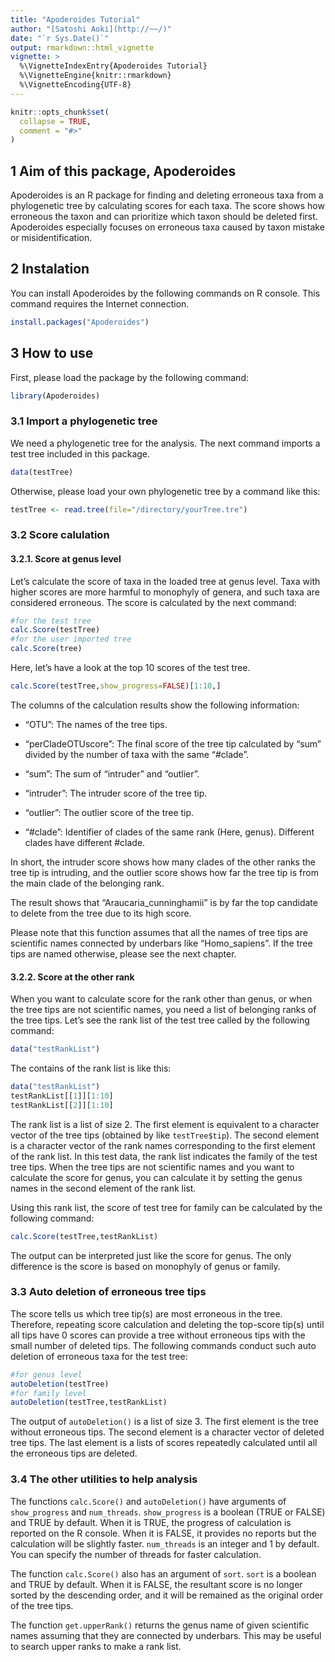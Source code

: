```yaml
---
title: "Apoderoides Tutorial"
author: "[Satoshi Aoki](http://~~/)"
date: "`r Sys.Date()`"
output: rmarkdown::html_vignette
vignette: >
  %\VignetteIndexEntry{Apoderoides Tutorial}
  %\VignetteEngine{knitr::rmarkdown}
  %\VignetteEncoding{UTF-8}
---
```


```r
knitr::opts_chunk$set(
  collapse = TRUE,
  comment = "#>"
)
```

## 1 Aim of this package, Apoderoides
Apoderoides is an R package for finding and deleting erroneous taxa from a phylogenetic tree by calculating scores for each taxa. The score shows how erroneous the taxon and can prioritize which taxon should be deleted first. Apoderoides especially focuses on erroneous taxa caused by taxon mistake or misidentification.


## 2 Instalation
You can install Apoderoides by the following commands on R console. This command requires the Internet connection.

```r
install.packages("Apoderoides")
```

## 3 How to use
First, please load the package by the following command:

``` r
library(Apoderoides)
```

### 3.1 Import a phylogenetic tree
We need a phylogenetic tree for the analysis. The next command imports a test tree included in this package.
```r
data(testTree)
```

Otherwise, please load your own phylogenetic tree by a command like this:

```r
testTree <- read.tree(file="/directory/yourTree.tre")
```

### 3.2 Score calulation
#### 3.2.1. Score at genus level

Let's calculate the score of taxa in the loaded tree at genus level. Taxa with higher scores are more harmful to monophyly of genera, and such taxa are considered erroneous. The score is calculated by the next command: 

```r
#for the test tree
calc.Score(testTree)
#for the user imported tree
calc.Score(tree)
```

Here, let's have a look at the top 10 scores of the test tree.
```r
calc.Score(testTree,show_progress=FALSE)[1:10,]
```

The columns of the calculation results show the following information:

- "OTU": The names of the tree tips.

- "perCladeOTUscore": The final score of the tree tip calculated by "sum" divided by the number of taxa with the same "#clade".

- "sum": The sum of "intruder" and "outlier".

- "intruder": The intruder score of the tree tip.

- "outlier": The outlier score of the tree tip.

- "#clade": Identifier of clades of the same rank (Here, genus). Different clades have different #clade.

In short, the intruder score shows how many clades of the other ranks the tree tip is intruding, and the outlier score shows how far the tree tip is from the main clade of the belonging rank.

The result shows that "Araucaria_cunninghamii" is by far the top candidate to delete from the tree due to its high score.


Please note that this function assumes that all the names of tree tips are scientific names connected by underbars like "Homo_sapiens". If the tree tips are named otherwise, please see the next chapter.

#### 3.2.2. Score at the other rank

When you want to calculate score for the rank other than genus, or when the tree tips are not scientific names, you need a list of belonging ranks of the tree tips. Let's see the rank list of the test tree called by the following command:

```r
data("testRankList")
```

The contains of the rank list is like this:
```r
data("testRankList")
testRankList[[1]][1:10]
testRankList[[2]][1:10]
```
The rank list is a list of size 2. The first element is equivalent to a character vector of the tree tips (obtained by like `testTree$tip`). The second element is a character vector of the rank names corresponding to the first element of the rank list. In this test data, the rank list indicates the family of the test tree tips. When the tree tips are not scientific names and you want to calculate the score for genus, you can calculate it by setting the genus names in the second element of the rank list.

Using this rank list, the score of test tree for family can be calculated by the following command:
```r
calc.Score(testTree,testRankList)
```
The output can be interpreted just like the score for genus. The only difference is the score is based on monophyly of genus or family.

### 3.3 Auto deletion of erroneous tree tips
The score tells us which tree tip(s) are most erroneous in the tree. Therefore, repeating score calculation and deleting the top-score tip(s) until all tips have 0 scores can provide a tree without erroneous tips with the small number of deleted tips. The following commands conduct such auto deletion of erroneous taxa for the test tree:
```r
#for genus level
autoDeletion(testTree)
#for family level
autoDeletion(testTree,testRankList)
```
The output of `autoDeletion()` is a list of size 3. The first element is the tree without erroneous tips. The second element is a character vector of deleted tree tips. The last element is a lists of scores repeatedly calculated until all the erroneous tips are deleted.

### 3.4 The other utilities to help analysis
The functions `calc.Score()` and `autoDeletion()` have arguments of `show_progress` and `num_threads`. `show_progress` is a boolean (TRUE or FALSE) and TRUE by default. When it is TRUE, the progress of calculation is reported on the R console. When it is FALSE, it provides no reports but the calculation will be slightly faster. `num_threads` is an integer and 1 by default. You can specify the number of threads for faster calculation.

The function `calc.Score()` also has an argument of `sort`.
`sort` is a boolean and TRUE by default. When it is FALSE, the resultant score is no longer sorted by the descending order, and it will be remained as the original order of the tree tips.

The function `get.upperRank()` returns the genus name of given scientific names assuming that they are connected by underbars. This may be useful to search upper ranks to make a rank list.
